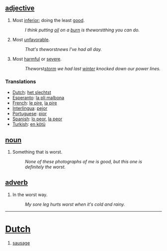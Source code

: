 ==[[adjective]]==
#Most [[inferior]]; doing the least [[good]]. 
#:''I think putting [[oil]] on a [[burn]] is the ''worst'' thing you can do.'' 
#Most [[unfavorable]]. 
#:''That's the ''worst'' news I've had all day.'' 
#Most [[harmful]] or [[severe]]. 
#:''The ''worst'' [[storm]] we had last [[winter]] knocked down our power lines.''

===Translations===
*[[Dutch]]: [[het slechtst]]
*[[Esperanto]]: [[la pli malbona]]
*[[French]]: [[le pire]], [[la pire]]
*[[Interlingua]]: [[pejor]]
*[[Portuguese]]: [[pior]]
*[[Spanish]]: [[lo peor]], [[la peor]]
*[[Turkish]]: [[en kötü]]
==[[noun]]==
#­Something that is worst. 
#:''None of these photographs of me is good, but this one is definitely the worst.''

==[[adverb]]==
#In the worst way. 
#:''My sore leg hurts worst when it's cold and rainy.''

----

=[[Dutch]]=

#[[sausage]]